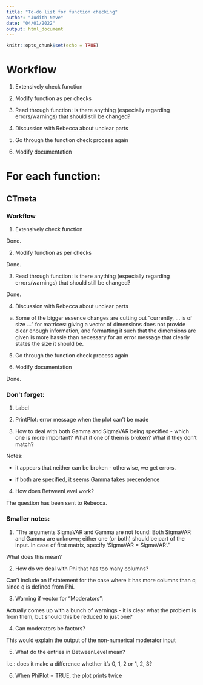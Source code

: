 ```yaml
---
title: "To-do list for function checking"
author: "Judith Neve"
date: "04/01/2022"
output: html_document
---
```


```r
knitr::opts_chunk$set(echo = TRUE)
```

# Workflow

1. Extensively check function

2. Modify function as per checks

3. Read through function: is there anything (especially regarding errors/warnings) that should still be changed?

4. Discussion with Rebecca about unclear parts

5. Go through the function check process again

6. Modify documentation


# For each function:

## CTmeta

### Workflow

1. Extensively check function

Done.

2. Modify function as per checks

Done.

3. Read through function: is there anything (especially regarding errors/warnings) that should still be changed?

Done.

4. Discussion with Rebecca about unclear parts

a. Some of the bigger essence changes are cutting out "currently, ... is of size ..." for matrices: giving a vector of dimensions does not provide clear enough information, and formatting it such that the dimensions are given is more hassle than necessary for an error message that clearly states the size it should be.

5. Go through the function check process again

6. Modify documentation

Done.

### Don't forget:

1. Label

2. PrintPlot: error message when the plot can't be made

3. How to deal with both Gamma and SigmaVAR being specified - which one is more important? What if one of them is broken? What if they don't match?

Notes:

* it appears that neither can be broken - otherwise, we get errors.

* if both are specified, it seems Gamma takes precendence

4. How does BetweenLevel work?

The question has been sent to Rebecca.

### Smaller notes:

1. "The arguments SigmaVAR and Gamma are not found: Both SigmaVAR and Gamma are unknown; either one (or both) should be part of the input. In case of first matrix, specify 'SigmaVAR = SigmaVAR'."

What does this mean?

2. How do we deal with Phi that has too many columns?

Can't include an if statement for the case where it has more columns than q since q is defined from Phi.

3. Warning if vector for "Moderators":

Actually comes up with a bunch of warnings - it is clear what the problem is from them, but should this be reduced to just one?

4. Can moderators be factors?

This would explain the output of the non-numerical moderator input

5. What do the entries in BetweenLevel mean?

i.e.: does it make a difference whether it's 0, 1, 2 or 1, 2, 3?

6. When PhiPlot = TRUE, the plot prints twice
